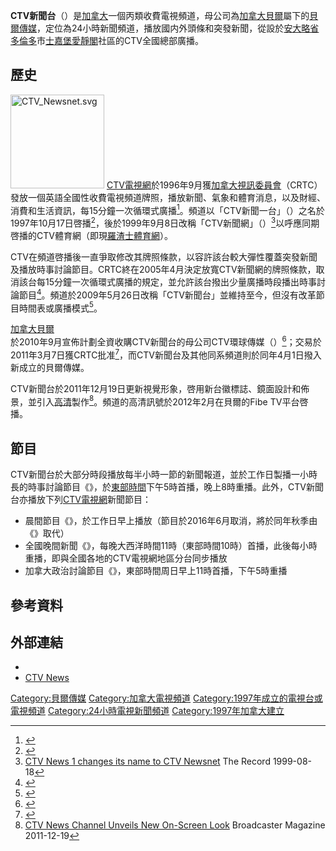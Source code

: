 {{not|中視新聞台}}
{{noteTA|G1=地名|G2=Canada}}
{{Infobox TV channel
| name             = CTV新聞台<br>{{lang|en|CTV News Channel}}
| logofile         = CTV News Channel 2011.svg
| logocaption      = 
| logosize         = 200px
| launch           = 1997年10月17日
| closed date      =
| picture format   = [[1080i|1080i]]（[[高清電視|HDTV]]）<br/>{{small|（2012年至今）}}<br/>[[480i|480i]]（[[標清電視|SDTV]]/[[16:9|16:9]][[黑邊|郵箱模式]]）<br/>{{small|（1997年至今；2012年起以16:9郵箱模式廣播）}}
| network          =
| owner            = [[貝爾傳媒|貝爾傳媒]]
| slogan           = 
| country          = [[加拿大|加拿大]]
| broadcast area   = 全國
| headquarters     = [[加拿大|加拿大]][[安大略省|安大略省]][[多倫多|多倫多]]
| former names     = CTV News 1<br/>（1997年–1999年）<br/>CTV Newsnet<br/>（1999年–2009年）
| replaced names   =
| sister names     = [[CTV電視網|CTV]]<br/>[[CTV第二台|CTV第二台]]<br/>[[CP24|CP24]]<br/>財經新聞網絡
| timeshift names  =
| web              = {{URL|http://www.ctvnews.ca/ctv-news-channel}}
| sat serv 1       = [[加拿大貝爾|貝爾電視]]
| sat chan 1       = 標清：501<br/>高清：1562
| sat serv 2       = [[蕭氏通訊|蕭氏直線]]
| sat chan 2       = 標清：391<br>高清：094
| cable serv 1     = 加拿大各有線電視供應商
| cable chan 1     = 未定頻
| iptv serv 1      = FibreOP
| iptv chan 1      = 標清：235
| iptv serv 2      = Bell Fibe TV
| iptv chan 2      = 標清：501<br/>高清：1501
| iptv serv 3      = MTS
| iptv chan 3      = 標清：141
| iptv serv 4      = [[研科|Optik TV]]
| iptv chan 4      = 標清：92<br/>高清：706
| iptv serv 5      = SaskTel
| iptv chan 5      = 標清：16
| iptv serv 6      = VMedia
| iptv chan 6      = 標清：62
}}

'''CTV新聞台'''（{{lang-en|CTV News Channel}}）是[[加拿大電視|加拿大]]一個丙類收費電視頻道，母公司為[[加拿大貝爾|加拿大貝爾]]屬下的[[貝爾傳媒|貝爾傳媒]]，定位為24小時新聞頻道，播放國内外頭條和突發新聞，從設於[[安大略省|安大略省]][[多倫多|多倫多]]市[[士嘉堡|士嘉堡]][[愛靜閣_(多倫多)|愛靜閣]]社區的CTV全國總部廣播。

==歷史==
[[File:CTV_Newsnet.svg|150px]]
[[CTV電視網|CTV電視網]]於1996年9月獲[[加拿大視訊委員會|加拿大視訊委員會]]（CRTC）發放一個英語全國性收費電視頻道牌照，播放新聞、氣象和體育消息，以及財經、消費和生活資訊，每15分鐘一次循環式廣播<ref name="Original Approval">{{cite web|title=Decision|publisher=CRTC|url=http://www.crtc.gc.ca/eng/archive/1996/DB96-597.HTM|date=1996-09-04|accessdate=2016-06-23|archive-date=2016-08-02|archive-url=https://web.archive.org/web/20160802093603/http://crtc.gc.ca/eng/archive/1996/DB96-597.htm|dead-url=no}}</ref>。頻道以「CTV新聞一台」（{{lang|en|CTV News 1}}）之名於1997年10月17日啓播<ref>{{cite web |title=CTV's gamble: the network is sinking millions into its latest spinoff |url=https://business.highbeam.com/4341/article-1G1-19709802/ctv-gamble-network-sinking-millions-into-its-latest |publisher=《[[麥克林|麥克林]]》 |date=1997-08-25 |first=Barry |last=Came }}{{Dead link|date=2019年2月 |bot=InternetArchiveBot |fix-attempted=yes }}</ref>，後於1999年9月8日改稱「CTV新聞網」（{{lang|en|CTV Newsnet}}）<ref>[http://pqasb.pqarchiver.com/thestar/access/434568291.html?FMT=ABS&FMTS=ABS:FT&type=current&date=Aug+18%2C+1999&author=&pub=Waterloo+Region+Record&desc=CTV+News+1+changes+its+name+to+CTV+Newsnet&pqatl=google CTV News 1 changes its name to CTV Newsnet] The Record 1999-08-18</ref>以呼應同期啓播的CTV體育網（即現[[羅渣士體育網|羅渣士體育網]]）。

CTV在頻道啓播後一直爭取修改其牌照條款，以容許該台較大彈性覆蓋突發新聞及播放時事討論節目。CRTC終在2005年4月決定放寬CTV新聞網的牌照條款，取消該台每15分鐘一次循環式廣播的規定，並允許該台撥出少量廣播時段播出時事討論節目<ref>{{Cite web |url=http://www.crtc.gc.ca/eng/archive/2005/db2005-131.htm |title=CRTC 2005 |accessdate=2016-06-23 |archive-date=2016-08-02 |archive-url=https://web.archive.org/web/20160802104901/http://crtc.gc.ca/eng/archive/2005/db2005-131.htm |dead-url=no }}</ref>。頻道於2009年5月26日改稱「CTV新聞台」並維持至今，但沒有改革節目時間表或廣播模式<ref>{{Cite web |url=http://www.ctv.ca/servlet/ArticleNews/show/CTVShows/20090525/ctv_release2_090525/20090525 |title=CTV news release 25 May 2009 |accessdate=2016-06-23 |archive-date=2009-05-31 |archive-url=https://web.archive.org/web/20090531170702/http://www.ctv.ca/servlet/ArticleNews/show/CTVShows/20090525/ctv_release2_090525/20090525 |dead-url=no }}</ref>。

[[加拿大貝爾|加拿大貝爾]]於2010年9月宣佈計劃全資收購CTV新聞台的母公司CTV環球傳媒（{{lang|en|CTVglobemedia}}）<ref name="bell-pr-2010">{{cite web|url=http://www.newswire.ca/en/releases/archive/September2010/10/c8677.html|title=Bell to acquire 100% of Canada's No.1 media company CTV|publisher=CNW Group|author=Bell Canada|date=2010-09-10|accessdate=2010-09-10|archive-date=2010-09-13|archive-url=https://web.archive.org/web/20100913060021/http://www.newswire.ca/en/releases/archive/September2010/10/c8677.html|dead-url=no}}</ref>；交易於2011年3月7日獲CRTC批准<ref>{{Cite web |url=http://www.ctv.ca/CTVNews/TopStories/20110307/crtc-approves-ctvglobemedia-purchase-by-bce-110307/ |title=CRTC approves BCE's purchase of CTVglobemedia |accessdate=2016-06-23 |archive-date=2011-06-29 |archive-url=https://web.archive.org/web/20110629044310/http://www.ctv.ca/CTVNews/TopStories/20110307/crtc-approves-ctvglobemedia-purchase-by-bce-110307/ |dead-url=no }}</ref>，而CTV新聞台及其他同系頻道則於同年4月1日撥入新成立的貝爾傳媒。

CTV新聞台於2011年12月19日更新視覺形象，啓用新台徽標誌、鏡面設計和佈景，並引入[[高清電視|高清]]製作<ref>[http://www.broadcastermagazine.com/news/ctv-news-channel-unveils-new-on-screen-look/1000767452/ CTV News Channel Unveils New On-Screen Look] {{Wayback|url=http://www.broadcastermagazine.com/news/ctv-news-channel-unveils-new-on-screen-look/1000767452/ |date=20160305031818 }} Broadcaster Magazine 2011-12-19</ref>。頻道的高清訊號於2012年2月在貝爾的Fibe TV平台啓播。

==節目==
CTV新聞台於大部分時段播放每半小時一節的新聞報道，並於工作日製播一小時長的時事討論節目《{{lang|en|Power Play}}》，於[[北美東部時區|東部時間]]下午5時首播，晚上8時重播。此外，CTV新聞台亦播放下列[[CTV電視網|CTV電視網]]新聞節目：

*晨間節目《{{lang|en|Canada AM}}》，於工作日早上播放（節目於2016年6月取消，將於同年秋季由《{{lang|en|Your Morning}}》取代）
*全國晚間新聞《{{lang|en|CTV National News}}》，每晚大西洋時間11時（東部時間10時）首播，此後每小時重播，即與全國各地的CTV電視網地區分台同步播放
*加拿大政治討論節目《{{lang|en|Question Period}}》，東部時間周日早上11時首播，下午5時重播

==參考資料==
{{reflist}}

==外部連結==
* {{official website|http://www.ctvnews.ca/ctv-news-channel}}
* [http://www.ctvnews.ca/ CTV News]{{Wayback|url=http://www.ctvnews.ca/ |date=20180714200024 }}

[[Category:貝爾傳媒|Category:貝爾傳媒]]
[[Category:加拿大電視頻道|Category:加拿大電視頻道]]
[[Category:1997年成立的電視台或電視頻道|Category:1997年成立的電視台或電視頻道]]
[[Category:24小時電視新聞頻道|Category:24小時電視新聞頻道]]
[[Category:1997年加拿大建立|Category:1997年加拿大建立]]